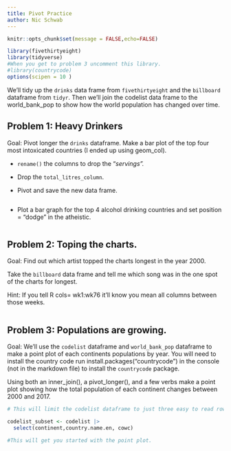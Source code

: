 ```yaml
---
title: Pivot Practice
author: Nic Schwab 
---
```


```r
knitr::opts_chunk$set(message = FALSE,echo=FALSE)

library(fivethirtyeight)
library(tidyverse)
#When you get to problem 3 uncomment this library.
#library(countrycode) 
options(scipen = 10 )

```

We'll tidy up the `drinks` data frame from `fivethirtyeight` and the `billboard` dataframe from `tidyr`. Then we'll join the codelist data frame to the world_bank_pop to show how the world population has changed over time.

## Problem 1: Heavy Drinkers

Goal: Pivot longer the `drinks` dataframe. Make a bar plot of the top four most intoxicated countries (I ended up using geom_col). 

-   `rename()` the columns to drop the "*servings".*

-   Drop the `total_litres_column`.

-   Pivot and save the new data frame. 

```r

  
```

-   Plot a bar graph for the top 4 alcohol drinking countries and set position = "dodge" in the atheistic.

```r

```


## Problem 2: Toping the charts. 

Goal: Find out which artist topped the charts longest in the year 2000. 

Take the `billboard` data frame and tell me which song was in the one spot of the charts for longest. 

Hint: If you tell R cols= wk1:wk76 it'll know you mean all columns between those weeks.

```r


```



## Problem 3: Populations are growing. 

Goal: We'll use the `codelist` dataframe and `world_bank_pop` dataframe to make a point plot of each continents populations by year. You will need to install the country code  run install.packages("countrycode") in the console (not in the markdown file) to install the `countrycode` package.


Using both an inner_join(), a pivot_longer(), and a few verbs make a point plot showing how the total population of each continent changes between 2000 and 2017.

```r
# This will limit the codelist dataframe to just three easy to read rows. 

codelist_subset <- codelist |> 
  select(continent,country.name.en, cowc)
```

```r
#This will get you started with the point plot. 


```
